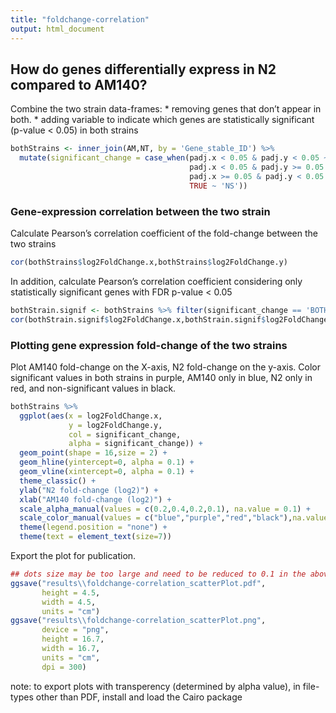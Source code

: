 ```yaml
---
title: "foldchange-correlation"
output: html_document
---
```


## How do genes differentially express in N2 compared to AM140?
Combine the two strain data-frames:
* removing genes that don't appear in both.
* adding variable to indicate which genes are statistically significant (p-value < 0.05) in both strains
```r
bothStrains <- inner_join(AM,NT, by = 'Gene_stable_ID') %>%
  mutate(significant_change = case_when(padj.x < 0.05 & padj.y < 0.05 ~ 'BOTH_SIGNIFICANT',
                                        padj.x < 0.05 & padj.y >= 0.05 ~ 'AM140',
                                        padj.x >= 0.05 & padj.y < 0.05 ~ 'N2',
                                        TRUE ~ 'NS'))
```

### Gene-expression correlation between the two strain
Calculate Pearson's correlation coefficient of the fold-change between the two strains
```r
cor(bothStrains$log2FoldChange.x,bothStrains$log2FoldChange.y)
```

In addition, calculate Pearson's correlation coefficient considering only statistically significant genes with FDR p-value < 0.05
```r
bothStrain.signif <- bothStrains %>% filter(significant_change == 'BOTH_SIGNIFICANT')
cor(bothStrain.signif$log2FoldChange.x,bothStrain.signif$log2FoldChange.y)
```

### Plotting gene expression fold-change of the two strains
Plot AM140 fold-change on the X-axis, N2 fold-change on the y-axis.
Color significant values in both strains in purple, AM140 only in blue, N2 only in red, and non-significant values in black.
```r
bothStrains %>%
  ggplot(aes(x = log2FoldChange.x,
             y = log2FoldChange.y,
             col = significant_change,
             alpha = significant_change)) +
  geom_point(shape = 16,size = 2) + 
  geom_hline(yintercept=0, alpha = 0.1) +
  geom_vline(xintercept=0, alpha = 0.1) +
  theme_classic() +
  ylab("N2 fold-change (log2)") +
  xlab("AM140 fold-change (log2)") + 
  scale_alpha_manual(values = c(0.2,0.4,0.2,0.1), na.value = 0.1) + 
  scale_color_manual(values = c("blue","purple","red","black"),na.value = "Black") + 
  theme(legend.position = "none") + 
  theme(text = element_text(size=7))
```

Export the plot for publication. 
```r
## dots size may be too large and need to be reduced to 0.1 in the above `geom_point(shape = 16,size = 2)`
ggsave("results\\foldchange-correlation_scatterPlot.pdf", 
       height = 4.5, 
       width = 4.5, 
       units = "cm")
ggsave("results\\foldchange-correlation_scatterPlot.png",
       device = "png",
       height = 16.7, 
       width = 16.7, 
       units = "cm",
       dpi = 300)
```
note: to export plots with transperency (determined by alpha value), in file-types other than PDF, install and load the Cairo package